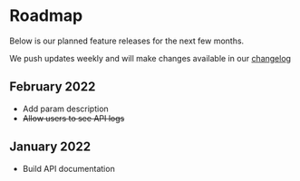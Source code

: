# Roadmap

Below is our planned feature releases for the next few months.

We push updates weekly and will make changes available in our
[changelog](/updates/changelog)

## February 2022

- Add param description
- ~~Allow users to see API logs~~

## January 2022
- Build API documentation